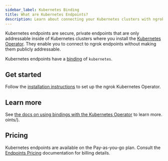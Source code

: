 ```yaml
---
sidebar_label: Kubernetes Binding
title: What are Kubernetes Endpoints?
description: Learn about connecting your Kubernetes clusters with ngrok's Kubernetes endpoints.
---
```


Kubernetes endpoints are secure, private endpoints that are only addressable
inside of Kubernetes clusters where you install the [Kubernetes
Operator](/k8s/). They enable you to connect to ngrok endpoints without making them publicly addressable.

Kubernetes endpoints have a [binding](/universal-gateway/bindings) of `kubernetes`.

## Get started

Follow the [installation instructions](/docs/k8s/installation/install/) to set up the ngrok Kubernetes Operator.

## Learn more

See [the docs on using bindings with the Kubernetes Operator](/docs/k8s/guides/bindings/#kubernetes-binding) to learn more. 
oints/).

## Pricing

Kubernetes endpoints are available on the Pay-as-you-go plan. Consult the
[Endpoints Pricing](/universal-gateway/endpoints/#pricing)
documentation for billing details.
